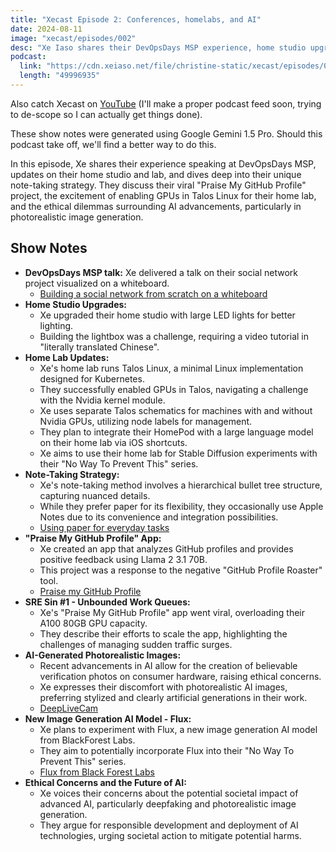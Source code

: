 ```yaml
---
title: "Xecast Episode 2: Conferences, homelabs, and AI"
date: 2024-08-11
image: "xecast/episodes/002"
desc: "Xe Iaso shares their DevOpsDays MSP experience, home studio upgrades, and AI musings."
podcast:
  link: "https://cdn.xeiaso.net/file/christine-static/xecast/episodes/002.mp3"
  length: "49996935"
---
```


<Picture path="xecast/episodes/002" />

Also catch Xecast on [YouTube](https://www.youtube.com/playlist?list=PLJDDsMrk2tSHFmE_KAQ8YzL6TzrNdCFrC) (I'll make a proper podcast feed soon, trying to de-scope so I can actually get things done).

<Conv name="Mimi" mood="happy">
  These show notes were generated using Google Gemini 1.5 Pro. Should this
  podcast take off, we'll find a better way to do this.
</Conv>

In this episode, Xe shares their experience speaking at DevOpsDays MSP, updates on their home studio and lab, and dives deep into their unique note-taking strategy. They discuss their viral "Praise My GitHub Profile" project, the excitement of enabling GPUs in Talos Linux for their home lab, and the ethical dilemmas surrounding AI advancements, particularly in photorealistic image generation.

## Show Notes

- **DevOpsDays MSP talk:** Xe delivered a talk on their social network project visualized on a whiteboard.
  - [Building a social network from scratch on a whiteboard](https://xeiaso.net/talks/2024/shashin/)
- **Home Studio Upgrades:**
  - Xe upgraded their home studio with large LED lights for better lighting.
  - Building the lightbox was a challenge, requiring a video tutorial in "literally translated Chinese".
- **Home Lab Updates:**
  - Xe's home lab runs Talos Linux, a minimal Linux implementation designed for Kubernetes.
  - They successfully enabled GPUs in Talos, navigating a challenge with the Nvidia kernel module.
  - Xe uses separate Talos schematics for machines with and without Nvidia GPUs, utilizing node labels for management.
  - They plan to integrate their HomePod with a large language model on their home lab via iOS shortcuts.
  - Xe aims to use their home lab for Stable Diffusion experiments with their "No Way To Prevent This" series.
- **Note-Taking Strategy:**
  - Xe's note-taking method involves a hierarchical bullet tree structure, capturing nuanced details.
  - While they prefer paper for its flexibility, they occasionally use Apple Notes due to its convenience and integration possibilities.
  - [Using paper for everyday tasks](https://xeiaso.net/blog/gtd-on-paper-2021-06-13/)
- **"Praise My GitHub Profile" App:**
  - Xe created an app that analyzes GitHub profiles and provides positive feedback using Llama 2 3.1 70B.
  - This project was a response to the negative "GitHub Profile Roaster" tool.
  - [Praise my GitHub Profile](https://praise-me.fly.dev)
- **SRE Sin #1 - Unbounded Work Queues:**
  - Xe's "Praise My GitHub Profile" app went viral, overloading their A100 80GB GPU capacity.
  - They describe their efforts to scale the app, highlighting the challenges of managing sudden traffic surges.
- **AI-Generated Photorealistic Images:**
  - Recent advancements in AI allow for the creation of believable verification photos on consumer hardware, raising ethical concerns.
  - Xe expresses their discomfort with photorealistic AI images, preferring stylized and clearly artificial generations in their work.
  - [DeepLiveCam](https://github.com/hacksider/Deep-Live-Cam)
- **New Image Generation AI Model - Flux:**
  - Xe plans to experiment with Flux, a new image generation AI model from BlackForest Labs.
  - They aim to potentially incorporate Flux into their "No Way To Prevent This" series.
  - [Flux from Black Forest Labs](https://github.com/black-forest-labs/flux)
- **Ethical Concerns and the Future of AI:**
  - Xe voices their concerns about the potential societal impact of advanced AI, particularly deepfaking and photorealistic image generation.
  - They argue for responsible development and deployment of AI technologies, urging societal action to mitigate potential harms.
